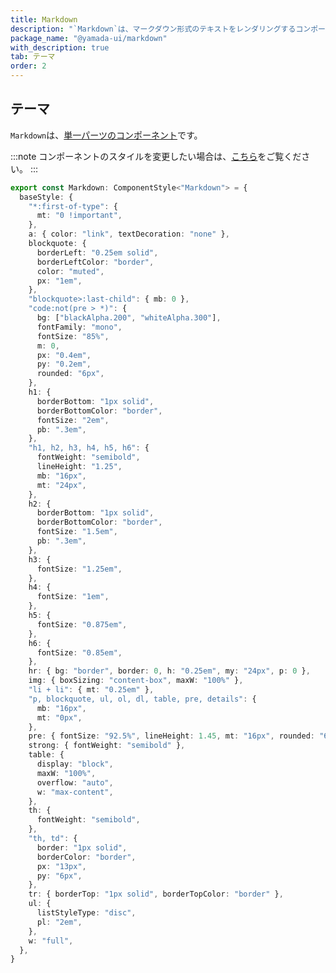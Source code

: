 ```yaml
---
title: Markdown
description: "`Markdown`は、マークダウン形式のテキストをレンダリングするコンポーネントです。"
package_name: "@yamada-ui/markdown"
with_description: true
tab: テーマ
order: 2
---
```


## テーマ

`Markdown`は、[単一パーツのコンポーネント](/styled-system/theming/component-styles#単一パーツのコンポーネント)です。

:::note
コンポーネントのスタイルを変更したい場合は、[こちら](/styled-system/theming/customize-theme#コンポーネントのスタイルを変更する)をご覧ください。
:::

```ts
export const Markdown: ComponentStyle<"Markdown"> = {
  baseStyle: {
    "*:first-of-type": {
      mt: "0 !important",
    },
    a: { color: "link", textDecoration: "none" },
    blockquote: {
      borderLeft: "0.25em solid",
      borderLeftColor: "border",
      color: "muted",
      px: "1em",
    },
    "blockquote>:last-child": { mb: 0 },
    "code:not(pre > *)": {
      bg: ["blackAlpha.200", "whiteAlpha.300"],
      fontFamily: "mono",
      fontSize: "85%",
      m: 0,
      px: "0.4em",
      py: "0.2em",
      rounded: "6px",
    },
    h1: {
      borderBottom: "1px solid",
      borderBottomColor: "border",
      fontSize: "2em",
      pb: ".3em",
    },
    "h1, h2, h3, h4, h5, h6": {
      fontWeight: "semibold",
      lineHeight: "1.25",
      mb: "16px",
      mt: "24px",
    },
    h2: {
      borderBottom: "1px solid",
      borderBottomColor: "border",
      fontSize: "1.5em",
      pb: ".3em",
    },
    h3: {
      fontSize: "1.25em",
    },
    h4: {
      fontSize: "1em",
    },
    h5: {
      fontSize: "0.875em",
    },
    h6: {
      fontSize: "0.85em",
    },
    hr: { bg: "border", border: 0, h: "0.25em", my: "24px", p: 0 },
    img: { boxSizing: "content-box", maxW: "100%" },
    "li + li": { mt: "0.25em" },
    "p, blockquote, ul, ol, dl, table, pre, details": {
      mb: "16px",
      mt: "0px",
    },
    pre: { fontSize: "92.5%", lineHeight: 1.45, mt: "16px", rounded: "6px" },
    strong: { fontWeight: "semibold" },
    table: {
      display: "block",
      maxW: "100%",
      overflow: "auto",
      w: "max-content",
    },
    th: {
      fontWeight: "semibold",
    },
    "th, td": {
      border: "1px solid",
      borderColor: "border",
      px: "13px",
      py: "6px",
    },
    tr: { borderTop: "1px solid", borderTopColor: "border" },
    ul: {
      listStyleType: "disc",
      pl: "2em",
    },
    w: "full",
  },
}
```
